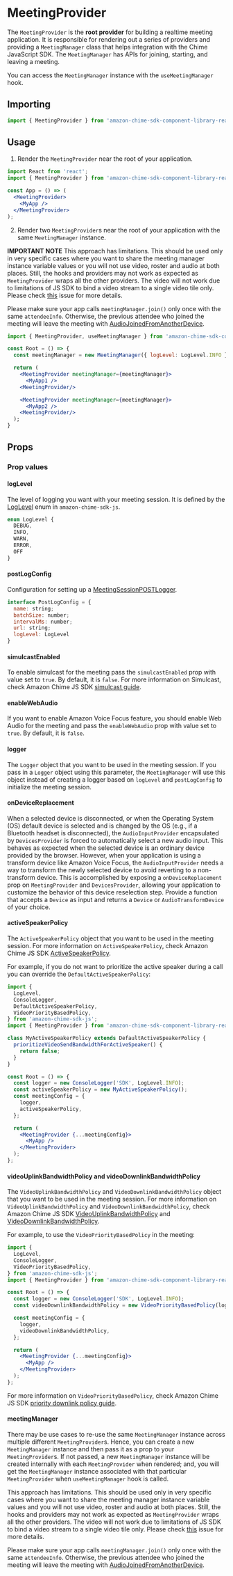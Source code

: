
<Meta title="SDK Providers/MeetingProvider" />

# MeetingProvider

The `MeetingProvider` is the **root provider** for building a realtime meeting application. It is responsible for rendering out a series of providers and providing a `MeetingManager` class that helps integration with the Chime JavaScript SDK. The `MeetingManager` has APIs for joining, starting, and leaving a meeting.

You can access the `MeetingManager` instance with the `useMeetingManager` hook.

## Importing

```jsx
import { MeetingProvider } from 'amazon-chime-sdk-component-library-react';
```

## Usage

1. Render the `MeetingProvider` near the root of your application.

```jsx
import React from 'react';
import { MeetingProvider } from 'amazon-chime-sdk-component-library-react';

const App = () => (
  <MeetingProvider>
    <MyApp />
  </MeetingProvider>
);
```

2. Render two `MeetingProvider`s near the root of your application with the same `MeetingManager` instance.

**IMPORTANT NOTE**
This approach has limitations. This should be used only in very specific cases where you want to share the meeting manager instance
variable values or you will not use video, roster and audio at both places. Still, the hooks and providers may not work as expected as `MeetingProvider` wraps all the other providers.
The video will not work due to limitations of JS SDK to bind a video stream to a single video tile only. Please check [this](https://github.com/aws/amazon-chime-sdk-component-library-react/issues/492#issuecomment-846317339) issue for more details.

Please make sure your app calls `meetingManager.join()` only once with the same `attendeeInfo`.
Otherwise,  the previous attendee who joined the meeting will leave the meeting with [AudioJoinedFromAnotherDevice](https://aws.github.io/amazon-chime-sdk-js/enums/meetingsessionstatuscode.html#audiojoinedfromanotherdevice).

```jsx
import { MeetingProvider, useMeetingManager } from 'amazon-chime-sdk-component-library-react';

const Root = () => {
  const meetingManager = new MeetingManager({ logLevel: LogLevel.INFO });

  return (
    <MeetingProvider meetingManager={meetingManager}>
      <MyApp1 />
    <MeetingProvider/>

    <MeetingProvider meetingManager={meetingManager}>
      <MyApp2 />
    <MeetingProvider/>
  );
}
```

## Props

<Props of={MeetingProvider} />

### Prop values

#### logLevel

The level of logging you want with your meeting session. It is defined by the [LogLevel](https://aws.github.io/amazon-chime-sdk-js/enums/loglevel.html) enum in `amazon-chime-sdk-js`.

```javascript
enum LogLevel {
  DEBUG,
  INFO,
  WARN,
  ERROR,
  OFF
}
```

#### postLogConfig

Configuration for setting up a [MeetingSessionPOSTLogger](https://aws.github.io/amazon-chime-sdk-js/classes/meetingsessionpostlogger.html).

```javascript
interface PostLogConfig = {
  name: string;
  batchSize: number;
  intervalMs: number;
  url: string;
  logLevel: LogLevel
}
```

#### simulcastEnabled

To enable simulcast for the meeting pass the `simulcastEnabled` prop with value set to `true`. By default, it is `false`.
For more information on Simulcast, check Amazon Chime JS SDK [simulcast guide](https://github.com/aws/amazon-chime-sdk-js/blob/master/guides/05_Simulcast.md).

#### enableWebAudio

If you want to enable Amazon Voice Focus feature, you should enable Web Audio for the meeting and pass the `enableWebAudio` prop with value set to `true`. By default, it is `false`.

#### logger

The `Logger` object that you want to be used in the meeting session.
If you pass in a `Logger` object using this parameter, the `MeetingManager` will use this object instead of creating a logger based on `logLevel` and `postLogConfig` to initialize the meeting session.

#### onDeviceReplacement

When a selected device is disconnected, or when the Operating System (OS) default device is selected and is changed by the OS (e.g., if a Bluetooth headset is disconnected), 
the `AudioInputProvider` encapsulated by `DevicesProvider` is forced to automatically select a new audio input. This behaves as expected when the selected device is an ordinary device provided by the browser. 
However, when your application is using a transform device like Amazon Voice Focus, the `AudioInputProvider` needs a way to transform the newly selected device to avoid reverting to a non-transform device.
This is accomplished by exposing a `onDeviceReplacement` prop on `MeetingProvider` and `DevicesProvider`, allowing your application to customize the behavior of this device reselection step. 
Provide a function that accepts a `Device` as input and returns a `Device` or `AudioTransformDevice` of your choice.

#### activeSpeakerPolicy

The `ActiveSpeakerPolicy` object that you want to be used in the meeting session.
For more information on `ActiveSpeakerPolicy`, check Amazon Chime JS SDK [ActiveSpeakerPolicy](https://aws.github.io/amazon-chime-sdk-js/interfaces/activespeakerpolicy.html).

For example, if you do not want to prioritize the active speaker during a call you can override the
`DefaultActiveSpeakerPolicy`:
```jsx
import {
  LogLevel,
  ConsoleLogger,
  DefaultActiveSpeakerPolicy,
  VideoPriorityBasedPolicy,
} from 'amazon-chime-sdk-js';
import { MeetingProvider } from 'amazon-chime-sdk-component-library-react';

class MyActiveSpeakerPolicy extends DefaultActiveSpeakerPolicy {
  prioritizeVideoSendBandwidthForActiveSpeaker() {
    return false;
  }
}

const Root = () => {
  const logger = new ConsoleLogger('SDK', LogLevel.INFO);
  const activeSpeakerPolicy = new MyActiveSpeakerPolicy();
  const meetingConfig = {
    logger,
    activeSpeakerPolicy,
  };

  return (
    <MeetingProvider {...meetingConfig}>
      <MyApp />
    </MeetingProvider>
  );
};
```

#### videoUplinkBandwidthPolicy and videoDownlinkBandwidthPolicy

The `VideoUplinkBandwidthPolicy` and `VideoDownlinkBandwidthPolicy` object that you want to be used in the meeting
session.
For more information on `VideoUplinkBandwidthPolicy` and `VideoDownlinkBandwidthPolicy`, check Amazon Chime JS SDK
[VideoUplinkBandwidthPolicy](https://aws.github.io/amazon-chime-sdk-js/interfaces/videouplinkbandwidthpolicy.html)
and [VideoDownlinkBandwidthPolicy](https://aws.github.io/amazon-chime-sdk-js/interfaces/videodownlinkbandwidthpolicy.html).

For example, to use the `VideoPriorityBasedPolicy` in the meeting:

```jsx
import {
  LogLevel,
  ConsoleLogger,
  VideoPriorityBasedPolicy,
} from 'amazon-chime-sdk-js';
import { MeetingProvider } from 'amazon-chime-sdk-component-library-react';

const Root = () => {
  const logger = new ConsoleLogger('SDK', LogLevel.INFO);
  const videoDownlinkBandwidthPolicy = new VideoPriorityBasedPolicy(logger);

  const meetingConfig = {
    logger,
    videoDownlinkBandwidthPolicy,
  };

  return (
    <MeetingProvider {...meetingConfig}>
      <MyApp />
    </MeetingProvider>
  );
};
```
For more information on `VideoPriorityBasedPolicy`, check Amazon Chime JS SDK [priority downlink policy guide](https://aws.github.io/amazon-chime-sdk-js/modules/prioritybased_downlink_policy.html).

#### meetingManager

There may be use cases to re-use the same `MeetingManager` instance across multiple different `MeetingProvider`s.
Hence, you can create a new `MeetingManager` instance and then pass it as a prop to your `MeetingProvider`s. If not passed,
a new `MeetingManager` instance will be created internally with each `MeetingProvider` when rendered; and,
you will get the `MeetingManager` instance associated with that particular `MeetingProvider` when `useMeetingManager` hook is called.

This approach has limitations. This should be used only in very specific cases where you want to share the meeting manager instance
variable values and you will not use video, roster and audio at both places. Still, the hooks and providers may not work as expected as `MeetingProvider` wraps all the other providers.
The video will not work due to limitations of JS SDK to bind a video stream to a single video tile only. Please check [this](https://github.com/aws/amazon-chime-sdk-component-library-react/issues/492#issuecomment-846317339) issue for more details.

Please make sure your app calls `meetingManager.join()` only once with the same `attendeeInfo`.
Otherwise, the previous attendee who joined the meeting will leave the meeting with [AudioJoinedFromAnotherDevice](https://aws.github.io/amazon-chime-sdk-js/enums/meetingsessionstatuscode.html#audiojoinedfromanotherdevice).